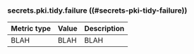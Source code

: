 ### secrets.pki.tidy.failure ((#secrets-pki-tidy-failure))

Metric type | Value | Description
----------- | ----- | -----------
BLAH     | BLAH    | BLAH